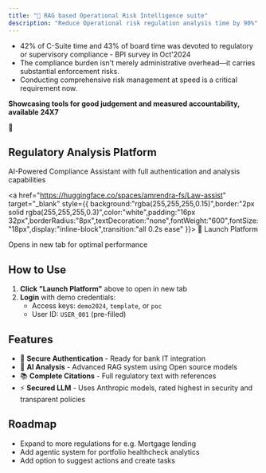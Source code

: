 ```yaml
---
title: "🔐 RAG based Operational Risk Intelligence suite"
description: "Reduce Operational risk regulation analysis time by 90%"
---
```


- 42% of C-Suite time and 43% of board time was devoted to regulatory or supervisory compliance - BPI survey in Oct'2024
- The compliance burden isn't merely administrative overhead—it carries substantial enforcement risks.
- Conducting comprehensive risk management at speed is a critical requirement now.

**Showcasing tools for good judgement and measured accountability, available 24X7**

<div style={{ background:"linear-gradient(135deg, #DA020E 0%, #B71C1C 100%)",color:"white",padding:"40px",borderRadius:"12px",textAlign:"center",margin:"20px 0",boxShadow:"0 8px 24px rgba(218, 2, 14, 0.3)" }}>
<div style={{ fontSize:"48px",marginBottom:"16px" }}>
🔐

</div>

<h2 style={{ margin:"0 0 16px 0",fontSize:"24px" }}>
Regulatory Analysis Platform

</h2>

<p style={{ margin:"0 0 24px 0",opacity:0.9,fontSize:"16px" }}>
AI-Powered Compliance Assistant with full authentication and analysis capabilities

</p>

<a href="https://huggingface.co/spaces/amrendra-fs/Law-assist" target="_blank" style={{ background:"rgba(255,255,255,0.15)",border:"2px solid rgba(255,255,255,0.3)",color:"white",padding:"16px 32px",borderRadius:"8px",textDecoration:"none",fontWeight:"600",fontSize:"18px",display:"inline-block",transition:"all 0.2s ease" }}>
🚀 Launch Platform

</a>

<div style={{ marginTop:"16px",fontSize:"14px",opacity:0.8 }}>
Opens in new tab for optimal performance

</div>

</div>

## How to Use

1. **Click "Launch Platform"** above to open in new tab
2. **Login** with demo credentials:
   - Access keys: `demo2024`, `template`, or `poc`
   - User ID: `USER_001` (pre-filled)

## Features

- 🔐 **Secure Authentication** - Ready for bank IT integration
- 🤖 **AI Analysis** - Advanced RAG system using Open source models
- 📚 **Complete Citations** - Full regulatory text with references
- ⚡ **Secured LLM** - Uses Anthropic models, rated highest in security and transparent policies

## Roadmap

- Expand to more regulations for e.g. Mortgage lending
- Add agentic system for portfolio healthcheck analytics
- Add option to suggest actions and create tasks